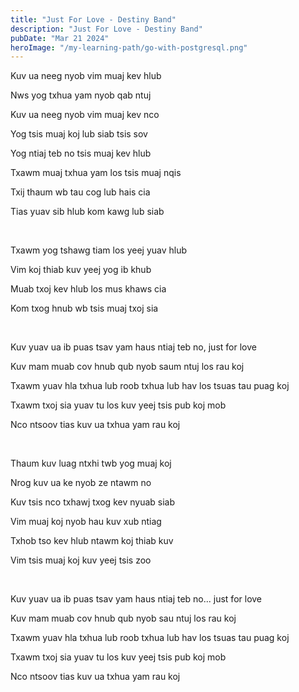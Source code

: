 ```yaml
---
title: "Just For Love - Destiny Band"
description: "Just For Love - Destiny Band"
pubDate: "Mar 21 2024"
heroImage: "/my-learning-path/go-with-postgresql.png"
---
```


Kuv ua neeg nyob vim muaj kev hlub

Nws yog txhua yam nyob qab ntuj

Kuv ua neeg nyob vim muaj kev nco

Yog tsis muaj koj lub siab tsis sov

Yog ntiaj teb no tsis muaj kev hlub

Txawm muaj txhua yam los tsis muaj nqis

Txij thaum wb tau cog lub hais cia

Tias yuav sib hlub kom kawg lub siab

<br />

Txawm yog tshawg tiam los yeej yuav hlub

Vim koj thiab kuv yeej yog ib khub

Muab txoj kev hlub los mus khaws cia

Kom txog hnub wb tsis muaj txoj sia

<br />

Kuv yuav ua ib puas tsav yam haus ntiaj teb no, just for love

Kuv mam muab cov hnub qub nyob saum ntuj los rau koj

Txawm yuav hla txhua lub roob txhua lub hav los tsuas tau puag koj

Txawm txoj sia yuav tu los kuv yeej tsis pub koj mob

Nco ntsoov tias kuv ua txhua yam rau koj

<br />

Thaum kuv luag ntxhi twb yog muaj koj

Nrog kuv ua ke nyob ze ntawm no

Kuv tsis nco txhawj txog kev nyuab siab

Vim muaj koj nyob hau kuv xub ntiag

Txhob tso kev hlub ntawm koj thiab kuv

Vim tsis muaj koj kuv yeej tsis zoo

<br />

Kuv yuav ua ib puas tsav yam haus ntiaj teb no... just for love

Kuv mam muab cov hnub qub nyob sau ntuj los rau koj

Txawm yuav hla txhua lub roob txhua lub hav los tsuas tau puag koj

Txawm txoj sia yuav tu los kuv yeej tsis pub koj mob

Nco ntsoov tias kuv ua txhua yam rau koj
